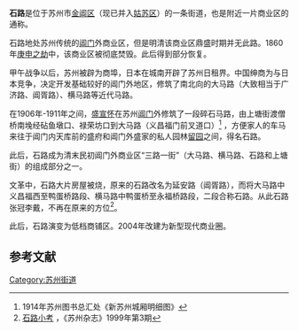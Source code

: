 '''石路'''是位于苏州市[[金阊区|金阊区]]（现已并入[[姑苏区|姑苏区]]）的一条街道，也是附近一片商业区的通称。

石路地处苏州传统的[[阊门|阊门]]外商业区，但是明清该商业区鼎盛时期并无此路。1860年[[庚申之劫|庚申之劫]]中，该商业区被彻底焚毁。此后得到部分恢复。

甲午战争以后，苏州被辟为商埠，日本在城南开辟了苏州日租界。中国绅商为与日本竞争，决定开发基础较好的阊门外地区，修筑了南北向的大马路（大致相当于广济路、阊胥路）、横马路等近代马路。

在1906年-1911年之间，[[盛宣怀|盛宣怀]]在苏州[[阊门|阊门]]外修筑了一段碎石马路，由上塘街渡僧桥南堍经砧鱼墩口、禄荣坊口到大马路（义昌福门前叉道口）<ref>1914年苏州图书总汇处《新苏州城厢明细图》</ref> ，方便家人的车马来往于阊门内天库前的盛府和阊门外盛家的私人园林[[留园|留园]]之间，得名石路。

此后，石路成为清末民初阊门外商业区“三路一街”（大马路、横马路、石路和上塘街）的组成部分之一。

文革中，石路大片房屋被烧，原来的石路改名为延安路（阊胥路），而将大马路中义昌福西至鸭蛋桥路段、横马路中鸭蛋桥至永福桥路段，二段合称石路。从此石路张冠李戴，不再在原来的方位<ref>[http://www.szm.sz.js.cn/magazine/99-3/16.htm 石路小考] {{Wayback|url=http://www.szm.sz.js.cn/magazine/99-3/16.htm |date=20070929002028 }}，《苏州杂志》1999年第3期</ref>。

此后，石路演变为低档商铺区。2004年改建为新型现代商业圈。

==参考文献==
<div class="references-small">
<references />
</div>
{{苏州市市区主要道路}}
[[Category:苏州街道|Category:苏州街道]]
